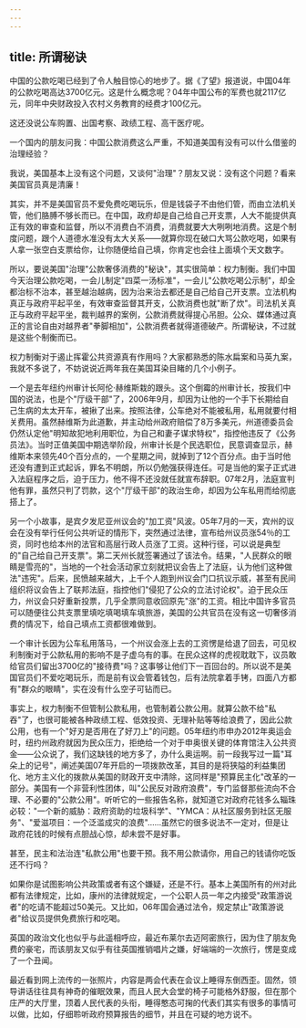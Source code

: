```yaml
---
---
---
```

title: 所谓秘诀
---



中国的公款吃喝已经到了令人触目惊心的地步了。据《了望》报道说，中国04年的公款吃喝高达3700亿元。这是什么概念呢？04年中国公布的军费也就2117亿元，同年中央财政投入农村义务教育的经费才100亿元。

这还没说公车购置、出国考察、政绩工程、高干医疗呢。

一个国内的朋友问我：中国公款消费这么严重，不知道美国有没有可以什么借鉴的治理经验？

我说，美国基本上没有这个问题，又谈何"治理"？朋友又说：没有这个问题？看来美国官员真是清廉！

其实，并不是美国官员不爱免费吃喝玩乐，但是钱袋子不由他们管，而由立法机关管，他们胳膊不够长而已。在中国，政府却是自己给自己开支票，人大不能提供真正有效的审查和监督，所以不消费白不消费，消费就要大大咧咧地消费。这是个制度问题，跟个人道德水准没有太大关系――就算你现在破口大骂公款吃喝，如果有人拿一张空白支票给你，让你随便给自己填，你肯定也会往上面填个天文数字。

所以，要说美国"治理"公款奢侈消费的"秘诀"，其实很简单：权力制衡。我们中国今天治理公款吃喝，一会儿制定"四菜一汤标准"，一会儿"公款吃喝公示制"，却全都治标不治本，甚至越治越病，因为治来治去都还是自己给自己开支票。立法机构真正与政府平起平坐，有效审查监督其开支，公款消费也就"断了炊"。司法机关真正与政府平起平坐，裁判越界的案例，公款消费就得提心吊胆。公众、媒体通过真正的言论自由对越界者"拳脚相加"，公款消费者就得道德破产。所谓秘诀，不过就是这些个制衡而已。

权力制衡对于遏止挥霍公共资源真有作用吗？大家都熟悉的陈水扁案和马英九案，我就不多说了，不妨说说近两年我在美国耳染目睹的几个小例子。

一个是去年纽约州审计长阿伦·赫维斯栽的跟头。这个倒霉的州审计长，按我们中国的说法，也是个"厅级干部"了，2006年9月，却因为让他的一个手下长期给自己生病的太太开车，被揪了出来。按照法律，公车绝对不能被私用，私用就要付相关费用。虽然赫维斯为此道歉，并主动给州政府赔偿了8万多美元，州道德委员会仍然认定他"明知故犯地利用职位，为自己和妻子谋求特权"，指控他违反了《公务员法》。当时正值美国中期选举阶段，州审计长是个民选职位，民意调查显示，赫维斯本来领先40个百分点的，一个星期之间，就掉到了12个百分点。由于当时他还没有遭到正式起诉，罪名不明朗，所以仍勉强获得连任。可是当他的案子正式进入法庭程序之后，迫于压力，他不得不还没就任就宣布辞职。07年2月，法庭宣判他有罪，虽然只判了罚款，这个"厅级干部"的政治生命，却因为公车私用而给彻底搭上了。

另一个小故事，是宾夕发尼亚州议会的"加工资"风波。05年7月的一天，宾州的议会在没有举行任何公共听证的情形下，突然通过法律，宣布给州议员涨54％的工资，同时也给本州的法官和高层行政人员涨了工资。这种行径，可以说是典型的"自己给自己开支票"。第二天州长就签署通过了该法令。结果，"人民群众的眼睛是雪亮的"，当地的一个社会活动家立刻就把议会告上了法庭，认为他们这种做法"违宪"。后来，民愤越来越大，上千个人跑到州议会门口抗议示威，甚至有民间组织将议会告上了联邦法庭，指控他们"侵犯了公众的立法讨论权"。迫于民众压力，州议会只好重新投票，几乎全票同意收回原先"涨"的工资。相比中国许多官员可以随便往公共支票里填吃填喝填车填旅游，美国的公共官员在没有这一切奢侈消费的情况下，给自己填点工资都很难做到。

一个审计长因为公车私用落马，一个州议会涨上去的工资愣是给退了回去，可见权利制衡对于公款私用的影响不是子虚乌有的事。在民众这样的虎视耽耽下，议员敢给官员们留出3700亿的"接待费"吗？这事够让他们下一百回台的。所以说不是美国官员们不爱吃喝玩乐，而是前有议会管着钱包，后有法院拿着手铐，四面八方都有"群众的眼睛"，实在没有什么空子可钻而已。

事实上，权力制衡不但管制公款私用，也管制着公款公用。就算公款不给"私吞"了，也很可能被各种政绩工程、低效投资、无理补贴等等给浪费了，因此公款公用，也有一个"好刃是否用在了好刀上"的问题。05年纽约市申办2012年奥运会时，纽约州政府就因为民众压力，拒绝给一个对于申奥很关键的体育馆注入公共资金――公众说了，我们这缺钱的地方多了，办什么奥运啊。前一段我写过一篇"耳朵上的记号"，阐述美国07年开启的一项拨款改革，其目的是将狭隘的利益集团化、地方主义化的拨款从美国的财政开支中清除，这同样是"预算民主化"改革的一部分。美国有一个非营利性团体，叫"公民反对政府浪费"，专门监督那些流向不合理、不必要的"公款公用"。听听它的一些报告名称，就知道它对政府花钱多么辎珠必较："一个新的威胁：政府资助的垃圾科学"、"YMCA：从社区服务到社区无服务"、"爱滋项目：一个泛滥成灾的浪费"……虽然它的很多说法不一定对，但是让政府花钱的时候有点胆战心惊，却未尝不是好事。

甚至，民主和法治连"私款公用"也要干预。我不用公款请你，用自己的钱请你吃饭还不行吗？

如果你是试图影响公共政策或者有这个嫌疑，还是不行。基本上美国所有的州对此都有法律规定，比如，康州的法律就规定，一个公职人员一年之内接受"政策游说者"的吃请不能超过50美元。又比如，06年国会通过法令，规定禁止"政策游说者"给议员提供免费旅行和吃喝。

英国的政治文化也似乎与此遥相呼应，最近布莱尔去迈阿密旅行，因为住了朋友免费的豪宅，而该朋友又似乎有往英国推销唱片之嫌，好端端的一次旅行，愣是变成了一个丑闻。

最近看到网上流传的一张照片，内容是两会代表在会议上睡得东倒西歪。固然，领导讲话往往具有神奇的催眠效果，而且人民大会堂的椅子可能格外舒服，但在那个庄严的大厅里，顶着人民代表的头衔，睡得憨态可掬的代表们其实有很多的事情可以做，比如，仔细聆听政府预算报告的细节，并且在可疑的地方说不。